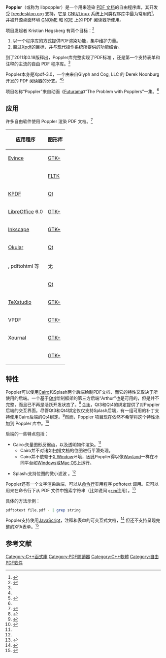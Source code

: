 {{NoteTA|G1=IT|G2=FL}}
{{Infobox software
| name = Poppler
| logo = Poppler logotype.svg
| developer = freedesktop.org
| released = {{start date and age|2005|03|04}}
| latest_release_version = 22.04.0
| latest_release_date = {{release date and age|2022|04|01}}
| operating_system = [[Linux|Linux]], [[Unix|Unix]], [[BSD|BSD]], [[Microsoft_Windows|Windows]]
| programming_language = [[C++|C++]]
| website = {{URL|poppler.freedesktop.org}}
| license = [[GPLv2|GPLv2]]或[[GPLv3|GPLv3]]
| genre = [[函式庫|函式庫]]
}}
'''Poppler'''（或称为 libpoppler）是一个用来渲染 [[Pdf文档|PDF 文档]]的自由程序库，其开发受 [[freedesktop.org|freedesktop.org]] 支持。它是 [[GNU/Linux|GNU/Linux]] 系统上同类程序库中最为常用的<ref name="fsf-mission-complete">{{cite web|url=http://www.fsf.org/blogs/community/gnu-pdf-project-leaves-high-priority-projects-list-mission-complete|title=GNU PDF project leaves FSF High Priority Projects list; mission complete!|accessdate=2011-10-11|date=October 6, 2011|archive-date=2014-12-28|archive-url=https://web.archive.org/web/20141228050435/http://www.fsf.org/blogs/community/gnu-pdf-project-leaves-high-priority-projects-list-mission-complete|dead-url=no}}</ref>，并被开源桌面环境 [[GNOME|GNOME]] 和 [[KDE|KDE]] 上的 PDF 阅读器所使用。

项目发起者 Kristian Høgsberg 有两个目标：<ref name="README">{{cite web|url=http://cgit.freedesktop.org/poppler/poppler/tree/README|title=Poppler README file|accessdate=2010-01-21|archive-url=https://archive.is/20120708175702/http://cgit.freedesktop.org/poppler/poppler/tree/README|archive-date=2012-07-08|dead-url=yes}}</ref>

# 以一个程序库的方式提供PDF渲染功能，集中维护力量。
# 超过[[Xpdf|Xpdf]]的目标，并与现代操作系统所提供的功能结合。

到了2011年0.18版释出，Poppler库完整实现了PDF标准 {{Link-en|ISO 32000-1|ISO 32000-1}}，还是第一个支持表单和注释的主流的自由 PDF 程序库。<ref name="fsf-mission-complete" />

Poppler本身是Xpdf-3.0，一个由来自Glyph and Cog, LLC 的 Derek Noonburg 开发的 PDF 阅读器的分支。<ref name="README" /><ref name="Homepage">{{cite web|url=http://poppler.freedesktop.org|title=Poppler Homepage|accessdate=2015-01-03|archive-date=2015-01-08|archive-url=https://web.archive.org/web/20150108235708/http://poppler.freedesktop.org/|dead-url=no}}</ref>

项目名称“Poppler”来自动画《[[Futurama|Futurama]]》“The Problem with Popplers”一集。<ref name="Homepage" />

==应用==
许多自由软件使用 Poppler 渲染 PDF 文档。<ref name="pop-wiki">{{cite web|url=http://freedesktop.org/wiki/Software/poppler|title=Poppler Wiki. Information about Poppler|accessdate=2010-01-21|archive-date=2018-06-23|archive-url=https://web.archive.org/web/20180623005202/https://freedesktop.org/wiki/Software/poppler/|dead-url=no}}</ref>
{| class="wikitable"
|-
! 应用程序
! 图形库
|-
! [[Evince|Evince]]
| [[GTK+|GTK+]]
|-
!{{Link-en|FlaxPDF|FlaxPDF}}
|[[FLTK|FLTK]]
|-
! [[KPDF|KPDF]]
| [[Qt|Qt]]
|-
! [[LibreOffice|LibreOffice]] 6.0
| [[GTK+|GTK+]]
|-
! [[Inkscape|Inkscape]]
| [[GTK+|GTK+]]
|-
! [[Okular|Okular]]
| [[Qt|Qt]]
|-
!{{Link-en|pdftotext|pdftotext}}, pdftohtml 等
| 无
|-
!{{Link-en|TeXworks|TeXworks}}
| [[Qt|Qt]]
|-
![[TeXstudio|TeXstudio]]
| [[GTK+|GTK+]]
|-
!VPDF
|[[GTK+|GTK+]]
|-
!Xournal
|[[GTK+|GTK+]]
|-
!{{Link-en|Zathura (文档查看器)|Zathura (document viewer)|Zathura}}
|[[GTK+|GTK+]]
|}

==特性==
Poppler可以使用[[Cairo_(繪圖)|Cairo]]和Splash两个后端绘制PDF文档，而它的特性又取决于所使用的后端。一个基于[[Qt|Qt4]]绘制框架的第三方后端“Arthur”也是可用的，但是并不完整，而且已不再是活跃开发状态了。<ref>{{cite web|url=http://www.mail-archive.com/poppler@lists.freedesktop.org/msg02641.html|title=Re: [poppler] Qt4 Arthur|author=Albert Astals Cid|date=15 May 2009|work=mail-archive.com|accessdate=2018-06-22|archive-date=2018-06-23|archive-url=https://web.archive.org/web/20180623004821/https://www.mail-archive.com/poppler@lists.freedesktop.org/msg02641.html|dead-url=no}}</ref>  [[Glib|Glib]]，Qt3和Qt4的绑定提供了对Poppler后端的交互界面。尽管Qt3和Qt4绑定仅仅支持Splash后端，有一组可用的补丁支持使用Cairo后端的Qt4绑定。<ref>{{cite web|url=https://github.com/giddie/poppler-qt4-cairo-backend|title=giddie/poppler-qt4-cairo-backend|work=GitHub|accessdate=2018-06-22|archive-date=2017-08-09|archive-url=https://web.archive.org/web/20170809031936/https://github.com/giddie/poppler-qt4-cairo-backend|dead-url=no}}</ref>然而，Poppler 项目现在依然不希望将这个特性添加到 Poppler 库中。<ref>{{cite web|url=https://bugs.freedesktop.org/show_bug.cgi?id=25240|title=Bug 25240 – Cairo backend for Qt4 wrapper|work=freedesktop.org|accessdate=2018-06-22|archive-date=2018-06-22|archive-url=https://web.archive.org/web/20180622193321/https://bugs.freedesktop.org/show_bug.cgi?id=25240|dead-url=no}}</ref>

后端的一些特点包括：

*Cairo:矢量图形反锯齿，以及透明物件渲染。<ref name="pop-wiki" />
**Cairo并不对诸如扫描文档的位图进行平滑处理。
**Cairo并不依赖于[[X_Window|X Window]]环境，因此Poppler得以像[[Wayland|Wayland]]一样在不同平台如[[Windows|Windows]]或[[Mac_OS|Mac OS]]上运行。

*Splash:支持位图的微小滤波 。<ref name="pop-wiki" />

Poppler还有一个文字渲染后端，可以从[[命令行界面|命令行]]实用程序 pdftotext 调用。它可以用来在命令行下从 PDF 文件中搜索字符串（比如说同 <code>[[grep|grep]]</code>连用）。<ref>{{cite web|url=http://www.linuxjournal.com/video/searching-pdf-files-grep|title=Searching PDF Files With grep|accessdate=2010-01-21|archive-date=2010-02-12|archive-url=https://web.archive.org/web/20100212233230/http://www.linuxjournal.com/video/searching-pdf-files-grep|dead-url=no}}</ref>

具体的方法示例：<syntaxhighlight lang="bash">
pdftotext file.pdf - | grep string
</syntaxhighlight>Poppler支持使用[[JavaScript|JavaScript]]，注释和表单的可交互式文档，<ref>{{cite web|url=http://www.linux-magazine.com/Online/News/Poppler-PDF-library-learns-Javascript/%28kategorie%29/0|title=Poppler PDF library learns Javascript|accessdate=2010-01-21|date=September 12, 2008|archive-date=2018-06-22|archive-url=https://web.archive.org/web/20180622192815/http://www.linux-magazine.com/Online/News/Poppler-PDF-library-learns-Javascript/%28kategorie%29/0|dead-url=no}}</ref> 但还不支持呈现完整的XFA表单。<ref name="bug18935">{{citation |url=https://bugs.freedesktop.org/show_bug.cgi?id=18935 |title=Bug 18935 - Form data is not saved for PDF files using XFA forms, will show old values when opened in acroread / Adobe Reader |date=2008-12-07 |accessdate=2018-06-22 |archive-date=2018-06-22 |archive-url=https://web.archive.org/web/20180622193059/https://bugs.freedesktop.org/show_bug.cgi?id=18935 |dead-url=no }}</ref>{{portalpar|自由軟體}}

== 参考文献 ==
<references />

{{Freedesktop.org}}
{{PDF readers}}

[[Category:C++函式庫|Category:C++函式庫]]
[[Category:PDF閱讀器|Category:PDF閱讀器]]
[[Category:C++軟體|Category:C++軟體]]
[[Category:自由PDF软件|Category:自由PDF软件]]